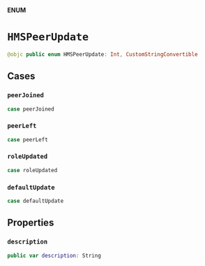 **ENUM**

# `HMSPeerUpdate`

```swift
@objc public enum HMSPeerUpdate: Int, CustomStringConvertible
```

## Cases
### `peerJoined`

```swift
case peerJoined
```

### `peerLeft`

```swift
case peerLeft
```

### `roleUpdated`

```swift
case roleUpdated
```

### `defaultUpdate`

```swift
case defaultUpdate
```

## Properties
### `description`

```swift
public var description: String
```
